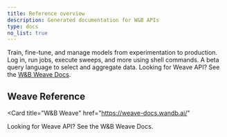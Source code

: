 ```yaml
---
title: Reference overview
description: Generated documentation for W&B APIs
type: docs
no_list: true
---
```




<CardGroup cols={2}>
<Card title="Python Library" href="/models/ref/python/">
Train, fine-tune, and manage models from experimentation to production.
</Card>
<Card title="Command Line Interface" href="/models/ref/cli/">
Log in, run jobs, execute sweeps, and more using shell commands.
</Card>
</CardGroup>

<CardGroup cols={2}>
<Card title="Query Panels" href="/models/ref/query-panel/">
A beta query language to select and aggregate data.
</Card>
<Card title="W&B Weave">
<ClickableCard href="https://weave-docs.wandb.ai/">
Looking for Weave API? See the <a href="https://weave-docs.wandb.ai/">W&B Weave Docs</a>.
</ClickableCard>
</Card>
</CardGroup>

## Weave Reference

<Card
  title="W&B Weave"
  href="https://weave-docs.wandb.ai/"
>
  Looking for Weave API? See the W&B Weave Docs.
</Card>